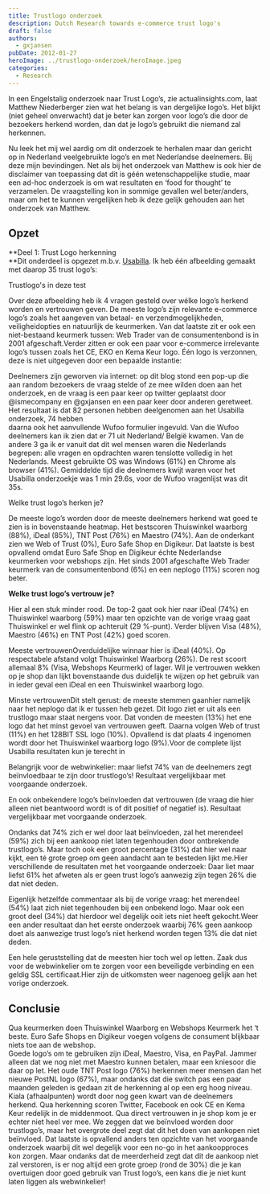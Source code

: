 ```yaml
---
title: Trustlogo onderzoek
description: Dutch Research towards e-commerce trust logo's
draft: false
authors:
  - gxjansen
pubDate: 2012-01-27
heroImage: ../trustlogo-onderzoek/heroImage.jpeg
categories:
  - Research
---
```

In een Engelstalig onderzoek naar Trust Logo’s, zie actualinsights.com, laat Matthew Niederberger zien wat het belang is van dergelijke logo’s. Het blijkt (niet geheel onverwacht) dat je beter kan zorgen voor logo’s die door de bezoekers herkend worden, dan dat je logo’s gebruikt die niemand zal herkennen.

Nu leek het mij wel aardig om dit onderzoek te herhalen maar dan gericht op in Nederland veelgebruikte logo’s en met Nederlandse  deelnemers. Bij deze mijn bevindingen. Net als bij het onderzoek van  Matthew is ook hier de disclaimer van toepassing dat dit is géén wetenschappelijke studie, maar een ad-hoc onderzoek is om wat resultaten en ‘food for thought’ te verzamelen. De vraagstelling kon in sommige gevallen wel beter/anders, maar om het te kunnen vergelijken heb ik deze gelijk gehouden aan het onderzoek van Matthew.

## Opzet

**Deel 1: Trust Logo herkenning\
**Dit onderdeel is opgezet m.b.v. [Usabilla](http://usabilla.com/). Ik heb één afbeelding gemaakt met daarop 35 trust logo’s:

Trustlogo's in deze test

Over deze afbeelding heb ik 4 vragen gesteld over wélke logo’s herkend worden en vertrouwen geven. De meeste logo’s zijn relevante e-commerce logo’s zoals het aangeven van betaal- en verzendmogelijkheden, veiligheidopties en natuurlijk de keurmerken. Van dat laatste zit er ook een niet-bestaand keurmerk tussen: Web Trader van de consumentenbond is in 2001 afgeschaft.Verder zitten er ook een paar voor e-commerce irrelevante logo’s tussen zoals het CE, EKO en Kema Keur logo. Één logo is verzonnen, deze is niet uitgegeven door een bepaalde instantie:

Deelnemers zijn geworven via internet: op dit blog stond een pop-up die aan random bezoekers de vraag stelde of ze mee wilden doen aan het onderzoek, en de vraag is een paar keer op twitter geplaatst door @ismecompany en @gxjansen en een paar keer door anderen geretweet. Het resultaat is dat 82 personen hebben deelgenomen aan het Usabilla onderzoek, 74 hebben \
daarna ook het aanvullende Wufoo formulier ingevuld. Van die Wufoo deelnemers kan ik zien dat er 71 uit Nederland/ België kwamen. Van de andere 3 ga ik er vanuit dat dit wel mensen waren die Nederlands begrepen: alle vragen en opdrachten waren tenslotte volledig in het Nederlands. Meest gebruikte OS was Windows (61%) en Chrome als browser (41%). Gemiddelde tijd die deelnemers kwijt waren voor het Usabilla onderzoekje was 1 min 29.6s, voor de Wufoo vragenlijst was dit 35s.

Welke trust logo’s herken je?

De meeste logo’s worden door de meeste deelnemers herkend wat goed te zien is in bovenstaande heatmap. Het bestscoren Thuiswinkel waarborg (88%), iDeal (85%), TNT Post (76%) en Maestro (74%). Aan de onderkant zien we Web of Trust (0%), Euro Safe Shop en Digikeur. Dat laatste is best opvallend omdat Euro Safe Shop en Digikeur échte Nederlandse keurmerken voor webshops zijn. Het sinds 2001 afgeschafte Web Trader keurmerk van de consumentenbond (6%) en een neplogo (11%) scoren nog beter.

**Welke trust logo’s vertrouw je?**

Hier al een stuk minder rood. De top-2 gaat ook hier naar iDeal (74%) en Thuiswinkel waarborg (59%) maar ten opzichte van de vorige vraag gaat Thuiswinkel er wel flink op achteruit (29 %-punt). Verder blijven Visa (48%), Maestro (46%) en TNT Post (42%) goed scoren.

Meeste vertrouwenOverduidelijke winnaar hier is iDeal (40%). Op respectabele afstand volgt Thuiswinkel Waarborg (26%). De rest scoort allemaal 8% (Visa, Webshops Keurmerk) of lager. Wil je vertrouwen wekken op je shop dan lijkt bovenstaande dus duidelijk te wijzen op het gebruik van in ieder geval een iDeal en een Thuiswinkel waarborg logo.

Minste vertrouwenDit stelt gerust: de meeste stemmen gaanhier namelijk naar het neplogo dat ik er tussen heb gezet. Dit logo ziet er uit als een trustlogo maar staat nergens voor. Dat vonden de meesten (13%) het ene logo dat het minst gevoel van vertrouwen geeft. Daarna volgen Web of trust (11%) en het 128BIT SSL logo (10%). Opvallend is dat plaats 4 ingenomen wordt door het Thuiswinkel waarborg logo (9%).Voor de complete lijst Usabilla resultaten kun je terecht in

Belangrijk voor de webwinkelier: maar liefst 74% van de deelnemers zegt beïnvloedbaar te zijn door trustlogo’s! Resultaat vergelijkbaar met voorgaande onderzoek.

En ook onbekendere logo’s beïnvloeden dat vertrouwen (de vraag die hier alleen niet beantwoord wordt is of dit positief of negatief is). Resultaat vergelijkbaar met voorgaande onderzoek.

Ondanks dat 74% zich er wel door laat beïnvloeden, zal het merendeel (59%) zich bij een aankoop niet laten tegenhouden door ontbrekende trustlogo’s. Maar toch ook een groot percentage (31%) dat hier wel naar kijkt, een té grote groep om geen aandacht aan te besteden lijkt me.Hier verschillende de resultaten met het voorgaande onderzoek: Daar liet maar liefst 61% het afweten als er geen trust logo’s aanwezig zijn tegen 26% die dat niet deden.

Eigenlijk hetzelfde commentaar als bij de vorige vraag: het merendeel (54%) laat zich niet tegenhouden bij een onbekend logo. Maar ook een groot deel (34%) dat hierdoor wel degelijk ooit iets niet heeft gekocht.Weer een ander resultaat dan het eerste onderzoek waarbij 76% geen aankoop doet als aanwezige trust logo’s niet herkend worden tegen 13% die dat niet deden.

Een hele geruststelling dat de meesten hier toch wel op letten. Zaak dus voor de webwinkelier om te zorgen voor een beveiligde verbinding en een geldig SSL certificaat.Hier zijn de uitkomsten weer nagenoeg gelijk aan het vorige onderzoek.

## Conclusie

Qua keurmerken doen Thuiswinkel Waarborg en Webshops Keurmerk het ‘t beste. Euro Safe Shops en Digikeur voegen volgens de consument blijkbaar niets toe aan de webshop. \
Goede logo’s om te gebruiken zijn iDeal, Maestro, Visa, en PayPal. Jammer  alleen dat we nog niet met Maestro kunnen betalen, maar een kniesoor die daar op let. Het oude TNT Post logo (76%) herkennen meer mensen dan het nieuwe PostNL logo (67%), maar ondanks dat die switch pas een paar maanden geleden is gedaan zit de herkenning al op een erg hoog niveau. Kiala (afhaalpunten) wordt door nog geen kwart van de deelnemers herkend. Qua herkenning scoren Twitter, Facebook en ook CE en Kema Keur redelijk in de middenmoot. Qua direct vertrouwen in je shop kom je er echter niet  heel ver mee. We zeggen dat we beïnvloed worden door trustlogo’s, maar het overgrote deel zegt dat dit het doen van aankopen niet beïnvloed. Dat laatste is opvallend anders ten opzichte van het voorgaande onderzoek waarbij dit wel degelijk voor een no-go in het aankoopproces kon zorgen. Maar ondanks dat de meerderheid zegt dat dit de aankoop niet zal verstoren, is er nog altijd een grote groep (rond de 30%) die je kan overtuigen door goed gebruik van Trust logo’s, een kans die je niet kunt laten liggen als webwinkelier!
